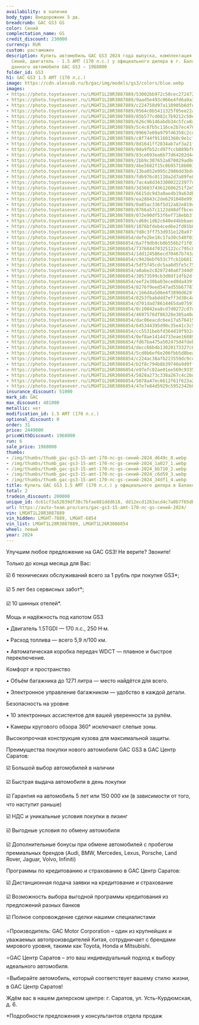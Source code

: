 ```yaml
---
availability: в наличии
body_type: Внедорожник 5 дв.
breadcrumb: GAC GS3 GS
color: Синий
complectation_name: GS
credit_discount: 230000
currency: RUR
custom: растаможен
description: Купить автомобиль GAC GS3 2024 года выпуска, комплектация GS, цвет -
  Синий, двигатель - 1.5 AMT (170 л.с.) у официального дилера в г. Балаково. Стоимость
  данного автомобиля GAC GS3 – 1968000
folder_id: GS3
h1: GAC GS3 1.5 AMT (170 л.с.)
image: https://cdn.alexsab.ru/b/gac/img/models/gs3/colors/blue.webp
images:
- https://photo.toyotasever.ru/LMGHT1L28R3087889/53002bb972c50cec27247255841d649c.jpg
- https://photo.toyotasever.ru/LMGHT1L28R3087889/9aad5e493c066e4fd6a9a327fba1a027.jpeg
- https://photo.toyotasever.ru/LMGHT1L28R3087889/c224758d97a110905b6dfe5d08cbb710.jpeg
- https://photo.toyotasever.ru/LMGHT1L28R3087889/0564c0b5411325f05ee22a2c84fc6d59.jpeg
- https://photo.toyotasever.ru/LMGHT1L28R3087889/85b577cd082c7b9212c50ebbd1034df1.jpeg
- https://photo.toyotasever.ru/LMGHT1L28R3087889/626c9b146abdb34c5fca8af1f0af7c45.jpeg
- https://photo.toyotasever.ru/LMGHT1L28R3087889/5c4c87b5c116ce2b7ec4705d1543b115.jpeg
- https://photo.toyotasever.ru/LMGHT1L28R3087889/09667e09a979f46358c2cdfdac5a4e6e.jpeg
- https://photo.toyotasever.ru/LMGHT1L28R3087889/c8f744f911601360c9e1cf6ffa416ca3.jpeg
- https://photo.toyotasever.ru/LMGHT1L28R3087889/8d1641ff2834ab7af3a21f7fc4cf49d8.jpeg
- https://photo.toyotasever.ru/LMGHT1L28R3087889/0da9fb52cd97fccb089bf88d4bc44ed7.jpeg
- https://photo.toyotasever.ru/LMGHT1L28R3087889/83ce693ea6b77d64202d44efab46d79c.jpeg
- https://photo.toyotasever.ru/LMGHT1L28R3087889/2bb9c307652a870029ad0d4347ea34be.jpeg
- https://photo.toyotasever.ru/LMGHT1L28R3087889/4be5682f15c0b95718b001fc4fa93323.jpeg
- https://photo.toyotasever.ru/LMGHT1L28R3087889/13ba052e995c2986dd3bdc25ba4db3d9.jpeg
- https://photo.toyotasever.ru/LMGHT1L28R3087889/fdb976c01110a2d7a89fe8cf1bc45c4c.jpeg
- https://photo.toyotasever.ru/LMGHT1L28R3087889/7ac4a8d34338002223977c50f25e70b9.jpeg
- https://photo.toyotasever.ru/LMGHT1L28R3087889/3d3603743612686251f2e5a9a7af4a4b.jpeg
- https://photo.toyotasever.ru/LMGHT1L28R3087889/6615dc9d3a0ae4b19a63dbfd85901ee0.jpeg
- https://photo.toyotasever.ru/LMGHT1L28R3087889/ea28843c2de6291048e99115102f1165.jpeg
- https://photo.toyotasever.ru/LMGHT1L28R3087889/0a85ac336f5d12a82e819c14162f7f62.jpeg
- https://photo.toyotasever.ru/LMGHT1L28R3087889/8766a57c1123d48dffbceda87ff27219.jpeg
- https://photo.toyotasever.ru/LMGHT1L28R3087889/072e90df53f6ef718ebb3fe4ac97b49b.jpeg
- https://photo.toyotasever.ru/LMGHT1L28R3087889/cd60c1d62c640e44bbbaed3a8ca97908.jpeg
- https://photo.toyotasever.ru/LMGHT1L28R3087889/1076bfdeb4ced6e2fd01b0ce76bbbb94.jpeg
- https://photo.toyotasever.ru/LMGHT1L28R3087889/fd8c3ff753d931e120a97f5935171d90.jpeg
- https://photo.toyotasever.ru/LMGHT1L26R3086854/defe2be18c17a30c540f03e5c1a791fe.jpg
- https://photo.toyotasever.ru/LMGHT1L26R3086854/6a7f9db9cb0b556b2f1f019fc40c722f.jpeg
- https://photo.toyotasever.ru/LMGHT1L26R3086854/737604470325122cc795c8d47b75eeb7.jpeg
- https://photo.toyotasever.ru/LMGHT1L26R3086854/1dd124586ecd70467b743a4806b5e169.jpeg
- https://photo.toyotasever.ru/LMGHT1L26R3086854/c9428ebf653c7fcb1b6811a13cb27018.jpeg
- https://photo.toyotasever.ru/LMGHT1L26R3086854/5df5f45cdc5aa8d5fe5c75cc3d9f1d36.jpeg
- https://photo.toyotasever.ru/LMGHT1L26R3086854/a0abe2c8207240a6f344d9e23d45c6fa.jpeg
- https://photo.toyotasever.ru/LMGHT1L26R3086854/38573599cb3d0df1dfb2df13a551c2b1.jpeg
- https://photo.toyotasever.ru/LMGHT1L26R3086854/eef2e30ba03eced0da439fd480495afb.jpeg
- https://photo.toyotasever.ru/LMGHT1L26R3086854/8276f9eed547ad55b6778705ef34fb09.jpeg
- https://photo.toyotasever.ru/LMGHT1L26R3086854/c166d4a5d6e4f3890d629fa69eb338b4.jpeg
- https://photo.toyotasever.ru/LMGHT1L26R3086854/8253fbabddd7eff3d30c4af12df20538.jpeg
- https://photo.toyotasever.ru/LMGHT1L26R3086854/d701dad78614465da07597cbf74badb3.jpeg
- https://photo.toyotasever.ru/LMGHT1L26R3086854/0c10042ea8cd7d0272cd7d126d6d8bb9.jpeg
- https://photo.toyotasever.ru/LMGHT1L26R3086854/4697576df86328e305a40a458ef9dcc4.jpeg
- https://photo.toyotasever.ru/LMGHT1L26R3086854/dac06eacdc6ee17a57641518d654780c.jpeg
- https://photo.toyotasever.ru/LMGHT1L26R3086854/645344395d90c35e41c3c559a821c553.jpeg
- https://photo.toyotasever.ru/LMGHT1L26R3086854/cc5531bebfd364d19f9324032951bd0e.jpeg
- https://photo.toyotasever.ru/LMGHT1L26R3086854/0ef8ae14144733eae168891fbcd26ffd.jpeg
- https://photo.toyotasever.ru/LMGHT1L26R3086854/fd67ba475a502475d4fdebe36727a2f4.jpeg
- https://photo.toyotasever.ru/LMGHT1L26R3086854/decc66b4b13020173327c62bc9f0b863.jpeg
- https://photo.toyotasever.ru/LMGHT1L26R3086854/5cd0b6ef6e206fbb5d8bea123c6faadd.jpeg
- https://photo.toyotasever.ru/LMGHT1L26R3086854/c224ac38afb223559dc9cc53c0778668.jpeg
- https://photo.toyotasever.ru/LMGHT1L26R3086854/b2f8c794b8b39740a9d9ff21604be33d.jpeg
- https://photo.toyotasever.ru/LMGHT1L26R3086854/e97efc82ae01ee569c93357a885eb70e.jpeg
- https://photo.toyotasever.ru/LMGHT1L26R3086854/5828a273c338a267c4c2bda8da1479f8.jpeg
- https://photo.toyotasever.ru/LMGHT1L26R3086854/5078a47ec6612f61f623a2e60435bba7.jpeg
- https://photo.toyotasever.ru/LMGHT1L26R3086854/47e7e84d5929c5952342b0b15686f16d.jpeg
insurance_discount: 51000
mark_id: GAC
max_discount: 481000
metallic: нет
modification_id: 1.5 AMT (170 л.с.)
optional_discount: 0
order: 31
price: 2449000
priceWithDiscount: 1968000
run: 6
sale_price: 1968000
thumbs:
- /img/thumbs/thumb_gac-gs3-15-amt-170-лс-gs-синий-2024_d649c_0.webp
- /img/thumbs/thumb_gac-gs3-15-amt-170-лс-gs-синий-2024_1a027_1.webp
- /img/thumbs/thumb_gac-gs3-15-amt-170-лс-gs-синий-2024_bb710_2.webp
- /img/thumbs/thumb_gac-gs3-15-amt-170-лс-gs-синий-2024_c6d59_3.webp
- /img/thumbs/thumb_gac-gs3-15-amt-170-лс-gs-синий-2024_34df1_4.webp
title: Купить GAC GS3 1.5 AMT (170 л.с.) у официального дилера в Балаково
total: 2
tradein_discount: 200000
unique_id: dc61cf3a52039df38c7bfae881ddd618, dd12ecd1263acd4c7a0b7f65dbbfea7f
url: https://auto-team.pro/cars/gac-gs3-15-amt-170-лс-gs-синий-2024/
vin: LMGHT1L28R3087889
vin_hidden: LMGHT-7889, LMGHT-6854
vin_list: LMGHT1L28R3087889, LMGHT1L26R3086854
wheel: левый
year: 2024
---
```

<p>
 Улучшим любое предложение на GAC GS3! Не верите? Звоните!
</p>
<p>
</p>
<p>
 Только до конца месяца для Вас:
</p>
<p>
</p>
<p>
 ☑️ 6 технических обслуживаний всего за 1 рубль при покупке GS3*;
</p>
<p>
 ☑️ 5 лет без сервисных забот*;
</p>
<p>
 ☑️ 10 шинных отелей*.
</p>
<p>
</p>
<p>
 Мощь и надёжность под капотом GS3
</p>
<p>
</p>
<p>
 • Двигатель 1.5TGDI — 170 л.с., 250 Н·м.
</p>
<p>
 • Расход топлива — всего 5,9 л/100 км.
</p>
<p>
 • Автоматическая коробка передач WDCT — плавное и быстрое переключение.
</p>
<p>
</p>
<p>
 Комфорт и пространство
</p>
<p>
</p>
<p>
 • Объём багажника до 1271 литра — место найдётся для всего.
</p>
<p>
 • Электронное управление багажником — удобство в каждой детали.
</p>
<p>
</p>
<p>
 Безопасность на уровне
</p>
<p>
</p>
<p>
 • 10 электронных ассистентов для вашей уверенности за рулём.
</p>
<p>
 • Камеры кругового обзора 360° исключают слепые зоны.
</p>
<p>
 Высокопрочная конструкция кузова для максимальной защиты.
</p>
<p>
</p>
<p>
 Преимущества покупки нового автомобиля GAC GS3 в GАС Центр Саратов:
</p>
<p>
 ☑️ Большой выбор автомобилей в наличии
</p>
<p>
 ☑️ Быстрая выдача автомобиля в день покупки
</p>
<p>
 ☑️ Гарантия на автомобиль 5 лет или 150 000 км (в зависимости от того, что наступит раньше)
</p>
<p>
 ☑️ НДС и уникальные условия покупки в лизинг
</p>
<p>
 ☑️ Выгодные условия по обмену автомобиля
</p>
<p>
 ☑️ Дополнительные бонусы при обмене автомобилей с пробегом премиальных брендов (Audi, BMW, Mercedes, Lexus, Porsche, Land Rover, Jaguar, Volvo, Infiniti)
</p>
<p>
</p>
<p>
 Программы по кредитованию и страхованию в GАС Центр Саратов:
</p>
<p>
 ☑️ Дистанционная подача заявки на кредитование и страхование
</p>
<p>
 ☑️ Возможность выбора выгодной программы кредитования из предложений разных банков
</p>
<p>
 ☑️ Полное сопровождение сделки нашими специалистами
</p>
<p>
</p>
<p>
 ⭐️Производитель: GAC Motor Corporation – один из крупнейших и уважаемых автопроизводителей Китая, сотрудничает с брендами мирового уровня, такими как Toyota, Honda и Mitsubishi.
</p>
<p>
 ⭐️GАС Центр Саратов – это ваш индивидуальный подход к выбору идеального автомобиля.
</p>
<p>
 ⭐️Выбирайте автомобиль, который соответствует вашему стилю жизни, в GАС Центр Саратов!
</p>
<p>
</p>
<p>
 Ждём вас в нашем дилерском центре: г. Саратов, ул. Усть-Курдюмская, д. 6.
</p>
<p>
</p>
<p>
 *Подробности предложения у консультантов отдела продаж
</p>
